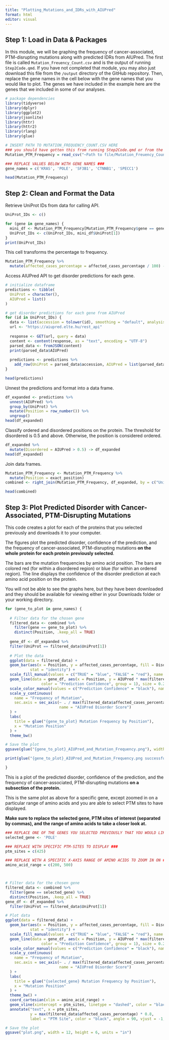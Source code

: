 ```yaml
---
title: "Plotting_Mutations_and_IDRs_with_AIUPred"
format: html
editor: visual
---
```


## Step 1: Load in Data & Packages

In this module, we will be graphing the frequency of cancer-associated, PTM-disrupting mutations along with predicted IDRs from AIUPred. The first file is called `Mutation_Freuency_Count.csv` and is the output of running `Step2Code.qmd`. If you have not completed that module, you may also just download this file from the `/output` directory of the GitHub repository. Then, replace the gene names in the cell below with the gene names that you would like to plot. The genes we have included in the example here are the genes that we included in some of our analyses.

```r
# package dependencies
library(tidyverse)
library(dplyr)
library(ggplot2)
library(jsonlite)
library(httr)
library(httr2)
library(rlang)
library(glue)

# INSERT PATH TO MUTATION_FREQUENCY_COUNT.CSV HERE
### you should have gotten this from running Step2Code.qmd or from the /output directory ###
Mutation_PTM_Frequency = read_csv("~Path to file/Mutation_Freuency_Count.csv")

### REPLACE VALUES BELOW WITH GENE NAMES ###
gene_names = c('KRAS', 'POLE', 'SF3B1', 'CTNNB1', 'SPECC1') 

head(Mutation_PTM_Frequency)
```

## Step 2: Clean and Format the Data

Retrieve UniProt IDs from data for calling API.

```r
UniProt_IDs <- c()

for (gene in gene_names) {
  mini_df <- Mutation_PTM_Frequency[Mutation_PTM_Frequency$gene == gene, ]
  UniProt_IDs <- c(UniProt_IDs, mini_df$UniProt[1])
}
print(UniProt_IDs)
```

This cell transforms the percentage to frequency.

```r
Mutation_PTM_Frequency %>%
  mutate(affected_cases_percentage = affected_cases_percentage / 100) -> Mutation_PTM_Frequency
```

Access AIUPred API to get disorder predictions for each gene.

```r
# initialize dataframe
predictions <- tibble(
  UniProt = character(),
  AIUPred = list()
)

# get disorder predictions for each gene from AIUPred
for (id in UniProt_IDs) {
  data <- list(accession = tolower(id), smoothing = "default", analysis_type = "binding")
  url <- "https://aiupred.elte.hu/rest_api"
  
  response <- GET(url, query = data)
  content <- content(response, as = "text", encoding = "UTF-8")
  parsed_data <- fromJSON(content)
  print(parsed_data$AIUPred)
  
  predictions <- predictions %>%
    add_row(UniProt = parsed_data$accession, AIUPred = list(parsed_data$AIUPred))
}

head(predictions)
```

Unnest the predictions and format into a data frame.

```r
df_expanded <- predictions %>%
  unnest(AIUPred) %>%
  group_by(UniProt) %>%
  mutate(Position = row_number()) %>%
  ungroup()
head(df_expanded)
```

Classify ordered and disordered positions on the protein. The threshold for disordered is 0.5 and above. Otherwise, the position is considered ordered.

```r
df_expanded %>%
  mutate(Disordered = AIUPred > 0.5) -> df_expanded
head(df_expanded)
```

Join data frames.

```r
Mutation_PTM_Frequency <- Mutation_PTM_Frequency %>%
  mutate(Position = exact_position)
combined <- right_join(Mutation_PTM_Frequency, df_expanded, by = c("UniProt", "Position"))

head(combined)
```

## Step 3: Plot Predicted Disorder with Cancer-Associated, PTM-Disrupting Mutations

This code creates a plot for each of the proteins that you selected previously and downloads it to your computer.

The figures plot the predicted disorder, confidence of the prediction, and the frequency of cancer-associated, PTM-disrupting mutations **on the whole protein for each protein previously selected**.

The bars are the mutation frequencies by amino acid position. The bars are colored red (for within a disordered region) or blue (for within an ordered region). The line displays the confidence of the disorder prediction at each amino acid position on the protein.

You will not be able to see the graphs here, but they have been downloaded and they should be available for viewing either in your Downloads folder or your working directory.

```r
for (gene_to_plot in gene_names) {
  
  # Filter data for the chosen gene
  filtered_data <- combined %>%
    filter(gene == gene_to_plot) %>%
    distinct(Position, .keep_all = TRUE)
  
  gene_df <- df_expanded %>%
  filter(UniProt == filtered_data$UniProt[1])
  
  # Plot the data
  ggplot(data = filtered_data) +
  geom_bar(aes(x = Position, y = affected_cases_percentage, fill = Disordered), 
           stat = "identity") + 
  scale_fill_manual(values = c("TRUE" = "blue", "FALSE" = "red"), name = "Within an IDR") +  
  geom_line(data = gene_df, aes(x = Position, y = AIUPred * max(filtered_data$affected_cases_percentage), 
                color = "Prediction Confidence", group = 1), size = 0.25) +
  scale_color_manual(values = c("Prediction Confidence" = "black"), name = "Disorder Prediction") +
  scale_y_continuous(
    name = "Frequency of Mutation",
    sec.axis = sec_axis(~ . / max(filtered_data$affected_cases_percentage), 
                        name = "AIUPred Disorder Score")
  ) +
  labs(
    title = glue("{gene_to_plot} Mutation Frequency by Position"),
    x = "Mutation Position"
  ) + 
  theme_bw()

# Save the plot
ggsave(glue("{gene_to_plot}_AIUPred_and_Mutation_Frequency.png"), width = 12, height = 6, units = "in")

print(glue("{gene_to_plot}_AIUPred_and_Mutation_Frequency.png successfully downloaded"))

}
```

This is a plot of the predicted disorder, confidence of the prediction, and the frequency of cancer-associated, PTM-disrupting mutations **on a subsection of the protein.**

This is the same plot as above for a specific gene, except zoomed in on a particular range of amino acids and you are able to select PTM sites to have displayed.

**Make sure to replace the selected gene, PTM sites of interest (separated by commas), and the range of amino acids to take a closer look at.**

```r
### REPLACE ONE OF THE GENES YOU SELECTED PREVIOUSLY THAT YOU WOULD LIKE TO TAKE A CLOSER LOOK AT ###
selected_gene <- 'POLE'

### REPLACE WITH SPECIFIC PTM-SITES TO DISPLAY ###
ptm_sites = c(425)

### REPLACE WITH A SPECIFIC X-AXIS RANGE OF AMINO ACIDS TO ZOOM IN ON ###
amino_acid_range = c(200, 500)



# Filter data for the chosen gene
filtered_data <- combined %>%
  filter(gene == selected_gene) %>%
  distinct(Position, .keep_all = TRUE)
gene_df <- df_expanded %>%
  filter(UniProt == filtered_data$UniProt[1])

# Plot data
ggplot(data = filtered_data) +
  geom_bar(aes(x = Position, y = affected_cases_percentage, fill = Disordered), 
           stat = "identity") + 
  scale_fill_manual(values = c("TRUE" = "blue", "FALSE" = "red"), name = "Disordered Region") +  
  geom_line(data = gene_df, aes(x = Position, y = AIUPred * max(filtered_data$affected_cases_percentage), 
                color = "Prediction Confidence", group = 1), size = 0.25) +
  scale_color_manual(values = c("Prediction Confidence" = "black"), name = "Disorder Prediction") +
  scale_y_continuous(
    name = "Frequency of Mutation",
    sec.axis = sec_axis(~ . / max(filtered_data$affected_cases_percentage), 
                        name = "AIUPred Disorder Score")
  ) +
  labs(
    title = glue("{selected_gene} Mutation Frequency by Position"),
    x = "Mutation Position"
  ) + 
  theme_bw() +
  coord_cartesian(xlim = amino_acid_range) +
  geom_vline(xintercept = ptm_sites, linetype = "dashed", color = "black", size = 0.25) +
  annotate("text", x = ptm_sites,
           y = max(filtered_data$affected_cases_percentage) * 0.8,
           label = "PTM Site", color = "black", angle = 90, vjust = -1, hjust = 1, size = 2.5)

# Save the plot
ggsave("plot.png", width = 12, height = 6, units = "in")
```
